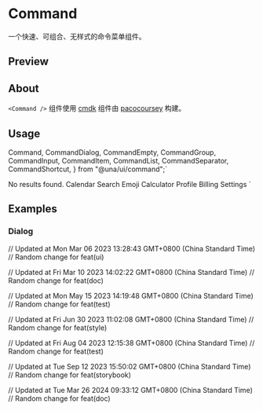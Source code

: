 

<Meta of={CommandStories} />

<PrimitiveDocsButton docsUrl='https://cmdk.paco.me/' />

# Command

一个快速、可组合、无样式的命令菜单组件。

## Preview

<Canvas of={CommandStories.Default} />

## About

`<Command />` 组件使用 [cmdk](https://cmdk.paco.me/) 组件由 [pacocoursey](https://twitter.com/pacocoursey) 构建。

## Usage

  Command,
  CommandDialog,
  CommandEmpty,
  CommandGroup,
  CommandInput,
  CommandItem,
  CommandList,
  CommandSeparator,
  CommandShortcut,
} from "@una/ui/command";`

  <CommandInput placeholder="Type a command or search..." />
  <CommandList>
    <CommandEmpty>No results found.</CommandEmpty>
    <CommandGroup heading="Suggestions">
      <CommandItem>Calendar</CommandItem>
      <CommandItem>Search Emoji</CommandItem>
      <CommandItem>Calculator</CommandItem>
    </CommandGroup>
    <CommandSeparator />
    <CommandGroup heading="Settings">
      <CommandItem>Profile</CommandItem>
      <CommandItem>Billing</CommandItem>
      <CommandItem>Settings</CommandItem>
    </CommandGroup>
  </CommandList>
</Command>`

<Source code={importCode} language='ts' dark />
<Source code={usageCode} language='tsx' dark />

## Examples

### Dialog

<Canvas of={CommandStories.Dialog} />

// Updated at Mon Mar 06 2023 13:28:43 GMT+0800 (China Standard Time)
// Random change for feat(ui)

// Updated at Fri Mar 10 2023 14:02:22 GMT+0800 (China Standard Time)
// Random change for feat(doc)

// Updated at Mon May 15 2023 14:19:48 GMT+0800 (China Standard Time)
// Random change for feat(test)

// Updated at Fri Jun 30 2023 11:02:08 GMT+0800 (China Standard Time)
// Random change for feat(style)

// Updated at Fri Aug 04 2023 12:15:38 GMT+0800 (China Standard Time)
// Random change for feat(test)

// Updated at Tue Sep 12 2023 15:50:02 GMT+0800 (China Standard Time)
// Random change for feat(storybook)

// Updated at Tue Mar 26 2024 09:33:12 GMT+0800 (China Standard Time)
// Random change for feat(doc)
